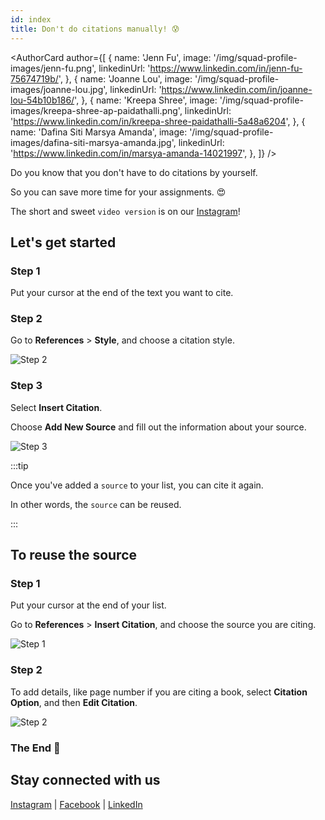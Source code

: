 ```yaml
---
id: index
title: Don't do citations manually! 😰
---
```



<AuthorCard
  author={[
    {
      name: 'Jenn Fu',
      image: '/img/squad-profile-images/jenn-fu.png',
      linkedinUrl: 'https://www.linkedin.com/in/jenn-fu-75674719b/',
    },
    {
      name: 'Joanne Lou',
      image: '/img/squad-profile-images/joanne-lou.jpg',
      linkedinUrl: 'https://www.linkedin.com/in/joanne-lou-54b10b186/',
    },
    {
      name: 'Kreepa Shree',
      image: '/img/squad-profile-images/kreepa-shree-ap-paidathalli.png',
      linkedinUrl:
        'https://www.linkedin.com/in/kreepa-shree-paidathalli-5a48a6204',
    },
    {
      name: 'Dafina Siti Marsya Amanda',
      image: '/img/squad-profile-images/dafina-siti-marsya-amanda.jpg',
      linkedinUrl: 'https://www.linkedin.com/in/marsya-amanda-14021997',
    },
  ]}
/>

Do you know that you don't have to do citations by yourself.

So you can save more time for your assignments. 😍

The short and sweet `video version` is on our [Instagram](https://www.instagram.com/microsoft_mws/)!

## Let's get started

### Step 1

Put your cursor at the end of the text you want to cite.

### Step 2

Go to **References** > **Style**, and choose a citation style.

![Step 2](step-1.2.png)

### Step 3

Select **Insert Citation**.

Choose **Add New Source** and fill out the information about your source.

![Step 3](step-1.3.png)

:::tip

Once you've added a `source` to your list, you can cite it again.

In other words, the `source` can be reused.

:::

## To reuse the source

### Step 1

Put your cursor at the end of your list.

Go to **References** > **Insert Citation**, and choose the source you are citing.

![Step 1](step-2.1.png)

### Step 2

To add details, like page number if you are citing a book, select **Citation Option**, and then **Edit Citation**.

![Step 2](step-2.2.png)

### The End 🎊

## Stay connected with us

[Instagram](https://www.instagram.com/microsoft_mws/) | [Facebook](https://www.facebook.com/microsoft.mws) | [LinkedIn](https://www.linkedin.com/company/mwsquad/)
